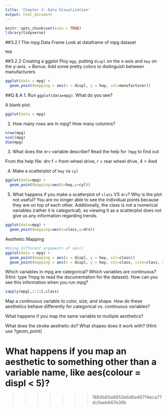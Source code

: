 ```yaml
---
title: 'Chapter 3: Data Visualization'
output: html_document
---
```


```r
knitr::opts_chunk$set(echo = TRUE)
library(tidyverse)
```

##3.2.1 The mpg Data Frame
Look at dataframe of mpg dataset
```r
mpg
```


##3.2.2 Creating a ggplot
Ploy `mgp`, putting `displ` on the x-axis and `hwy` on the y-axis.
  + Bonus: Add some pretty colors to distinguish between manufacturers

```r
ggplot(data = mpg) +
  geom_point(mapping = aes(x = displ, y = hwy, col=manufacturer))
```

##Q & A
1. Run `ggplot(data=mpg)`. What do you see?

A blank plot.
```r
ggplot(data = mpg)
```

2. How many rows are in mpg? How many columns?
```r
nrow(mpg)
ncol(mpg)
dim(mpg)
```

3. What does the `drv` variable describe? Read the help for `?mpg` to find out

From the help file: drv
f = front-wheel drive, r = rear wheel drive, 4 = 4wd

4. Make a scatterplot of `hwy` vs `cyl`
```r
ggplot(data=mpg) +
  geom_point(mapping=aes(x=hwy,y=cyl))
```

5. What happens if you make a scatterplot of `class` VS `drv`? Why is the plot not useful?
You are no longer able to see the individual points because they are on top of each other. Additionally, the class is not a numerical variables (rather it is categorical), so viewing it as a scatterplot does not give us any information regarding trends.

```r
ggplot(data=mpg) +
  geom_point(mapping=aes(x=class,y=drv))
```

Aesthetic Mapping

```r

#Using different arguments of aes()
ggplot(data = mpg) +
  geom_point(mapping = aes(x = displ, y = hwy, col=class))
  geom_point(mapping = aes(x = displ, y = hwy, col=class, size=class, alpha=class, shape=class))
```

Which variables in mpg are categorical? Which variables are continuous? (Hint: type ?mpg to read the documentation for the dataset). How can you see this information when you run mpg?

```r
sapply(mpg[,1:11],class)
```


Map a continuous variable to color, size, and shape. How do these aesthetics behave differently for categorical vs. continuous variables?

What happens if you map the same variable to multiple aesthetics?

What does the stroke aesthetic do? What shapes does it work with? (Hint: use ?geom_point)

What happens if you map an aesthetic to something other than a variable name, like aes(colour = displ < 5)?
=======

>>>>>>> 1884b60a8853e6d6a46714eca77dc0aeb667e39b

